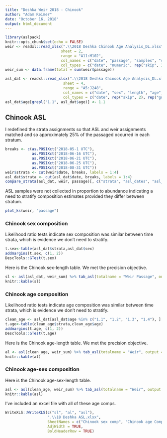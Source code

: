 ```yaml
---
title: "Deshka Weir 2018 - Chinook"
author: "Adam Reimer"
date: "October 16, 2018"
output: html_document
---
```


```r
library(aslpack)
knitr::opts_chunk$set(echo = FALSE)
weir <- readxl::read_xlsx(".\\2018 Deshka Chinook Age Analysis_DL.xlsx",
                         sheet = 2,
                         range = "A11:M102",
                         col_names = c("date", "passage", "samples", "strata"),
                         col_types = c("date", "numeric", rep("skip", 3), "guess", rep("skip", 6), "numeric"))
weir_sum <- data.frame(total = sum(weir$passage))

asl_dat <- readxl::read_xlsx(".\\2018 Deshka Chinook Age Analysis_DL.xlsx",
                          sheet = 4,
                          range = "A5:J248",
                          col_names = c("date", "sex", "length", "age", "strata"),
                          col_types = c("date", rep("skip", 2), rep("guess", 2), rep("skip", 3), "text", "numeric"))
asl_dat$age[grepl("1.1", asl_dat$age)] <- 1.1
```

## Chinook ASL
I redefined the strata assignments so that ASL and weir assignments matched and so approximately 25% of the passaged occurred in each stratum.
```r
breaks <- c(as.POSIXct("2018-05-1 UTC"),
            as.POSIXct("2018-06-16 UTC"),
            as.POSIXct("2018-06-21 UTC"),
            as.POSIXct("2018-06-25 UTC"),
            as.POSIXct("2018-08-31 UTC"))
weir$strata <- cut(weir$date, breaks, labels = 1:4)
asl_dat$strata <- cut(asl_dat$date, breaks, labels = 1:4)
compare_strata(asl_dat, weir, passage)[, c("strata", "asl_dates", "asl_pct", "total_dates", "total_pct")]
```
 ASL samples were not collected in proportion to abundance indicating a need to stratify composition estimates provided they differ between stratum.
```r
plot_ks(weir, "passage")
```

### Chinook sex composition
Likelihood ratio tests indicate sex composition was similar between time strata, which is evidence we don't need to stratify.
```r
t.sex<-table(asl_dat$strata,asl_dat$sex)
addmargins(t.sex, c(1, 2))
DescTools::GTest(t.sex)
```

Here is the Chinook sex-length table. We met the precision objective.
```r
sl <- asl(asl_dat, weir_sum) %>% tab_asl(totalname = "Weir Passage", output = "sl", display_cols = "stat")
knitr::kable(sl)
```

### Chinook age composition
Likelihood ratio tests indicate age composition was similar between time strata, which is evidence we don't need to stratify.
```r
clean_age <- asl_dat[asl_dat$age %in% c("1.1", "1.2", "1.3", "1.4"), ]
t.age<-table(clean_age$strata,clean_age$age)
addmargins(t.age, c(1, 2))
DescTools::GTest(t.age)
```

Here is the Chinook age-length table. We met the precision objective.
```r
al <- asl(clean_age, weir_sum) %>% tab_asl(totalname = "Weir", output = "al", display_cols = "stat")
knitr::kable(al)
```

### Chinook age-sex composition
Here is the Chinook age-sex-length table.
```r
asl <- asl(clean_age, weir_sum) %>% tab_asl(totalname = "Weir", output = "asl")
knitr::kable(asl)
```

I've included an excel file with all of these age comps.
```r
WriteXLS::WriteXLS(c("sl", "al", "asl"),
                   ".\\18 Deshka ASL.xlsx",
                   SheetNames = c("Chinook sex comp", "Chinook age Comp", "Chinook agesex comp"),
                   AdjWidth = TRUE,
                   BoldHeaderRow = TRUE)
```

